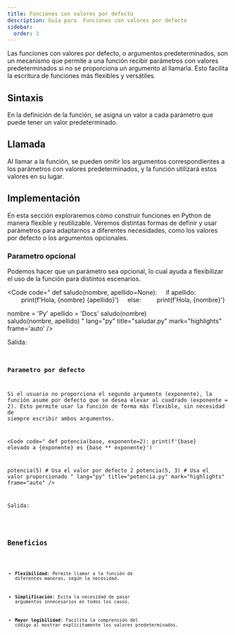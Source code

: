```yaml
---
title: Funciones con valores por defecto
description: Guía para  Funciones con valores por defecto
sidebar:
  order: 3
---
```



Las funciones con valores por defecto, o argumentos predeterminados, son un mecanismo que permite a una función recibir parámetros con valores predeterminados si no se proporciona un argumento al llamarla. Esto facilita la escritura de funciones más flexibles y versátiles. 

## Sintaxis
En la definición de la función, se asigna un valor a cada parámetro que puede tener un valor predeterminado. 

## Llamada
Al llamar a la función, se pueden omitir los argumentos correspondientes a los parámetros con valores predeterminados, y la función utilizará estos valores en su lugar. 

## Implementación

En esta sección exploraremos cómo construir funciones en Python de manera flexible y reutilizable. Veremos distintas formas de definir y usar parámetros para adaptarnos a diferentes necesidades, como los valores por defecto o los argumentos opcionales.

### Parametro opcional

Podemos hacer que un parámetro sea opcional, lo cual ayuda a flexibilizar el uso de la función para distintos escenarios.

<Code 
code="
def saludo(nombre, apellido=None):
&nbsp;&nbsp;&nbsp;&nbsp;if apellido:
&nbsp;&nbsp;&nbsp;&nbsp;&nbsp;&nbsp;&nbsp;&nbsp;print(f'Hola, {nombre} {apellido}')
&nbsp;&nbsp;&nbsp;&nbsp;else:
&nbsp;&nbsp;&nbsp;&nbsp;&nbsp;&nbsp;&nbsp;&nbsp;print(f'Hola, {nombre}')

nombre = 'Py'
apellido = 'Docs'
saludo(nombre)    
saludo(nombre, apellido)
"
lang="py" 
title="saludar.py" 
mark="highlights"
frame='auto' />

Salida: 

<Code 
code="
Hola, Py
Hola, PyDocs
"
title="saludar.py" 
mark="highlights"
frame='terminal' />

### Parametro por defecto

Si el usuario no proporciona el segundo argumento (exponente), la función asume por defecto que se desea elevar al cuadrado (exponente = 2). Esto permite usar la función de forma más flexible, sin necesidad de siempre escribir ambos argumentos.

<Code
code="
def potencia(base, exponente=2):
print(f'{base} elevado a {exponente} es {base ** exponente}')

potencia(5) # Usa el valor por defecto 2
potencia(5, 3) # Usa el valor proporcionado
"
lang="py"
title="potencia.py"
mark="highlights"
frame="auto"
/>

Salida:

<Code code=" 5 elevado a 2 es 25 5 elevado a 3 es 125 " title="potencia.py" mark="highlights" frame="terminal" />

## Beneficios

- **Flexibilidad**: Permite llamar a la función de diferentes maneras, según la necesidad. 

- **Simplificación**: Evita la necesidad de pasar argumentos innecesarios en todos los casos. 

- **Mayor legibilidad**: Facilita la comprensión del código al mostrar explícitamente los valores predeterminados. 



